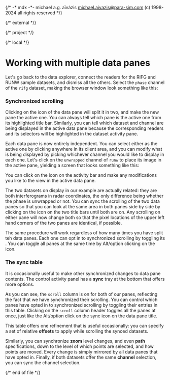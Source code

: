 {/*
    -* mdx -*-
    michael a.g. aïvázis <michael.aivazis@para-sim.com>
    (c) 1998-2024 all rights reserved
*/}


{/* external */}

{/* project */}

{/* local */}

# <a name="panes" />Working with multiple data panes

Let's go back to the data explorer, connect the readers for the RIFG and RUNW sample datasets, and
dismiss all the others. Select the `phase` channel of the `rifg` dataset, making the browser window
look something like this:

<Screenshot src="/figures/qed-panes.png" />

### <a name="#panes.scroll" />Synchronized scrolling

Clicking on the <Badge><Split/></Badge> icon of the data pane will split it in two, and make the new
pane the active one. You can always tell which pane is the active one from its highlighted title
bar. Similarly, you can tell which dataset and channel are being displayed in the active data pane
because the corresponding readers and its selectors will be highlighted in the dataset activity
pane.

<Screenshot src="/figures/qed-panes-split.png" />

Each data pane is now entirely independent. You can select either as the active one by clicking
anywhere in its client area, and you can modify what is being displayed by picking whichever channel
you would like to display in each one. Let's click on the `unwrapped` channel of `runw` to place its
image in the active pane, yielding a screen that looks something like this:

<Screenshot src="/figures/qed-panes-two.png" />

You can click on the <Badge><gear/></Badge> icon on the activity bar and make any modifications you
like to the view in the active data pane.

The two datasets on display in our example are actually related: they are both interferograms in
radar coordinates, the only difference being whether the phase is unwrapped or not. You can sync the
scrolling of the two data panes so that you can look at the same area in both panes side by side by
clicking on the <Badge><Eye/></Badge> icon on the two title bars until both are on. Any scrolling on
either pane will now change both so that the pixel locations of the upper left hand corners of the
two panes are identical, if possible.

<Screenshot src="/figures/qed-panes-scroll.png" />

The same procedure will work regardless of how many times you have split teh data panes. Each one
can opt in to synchronized scrolling by toggling its <Badge><Eye/></Badge>. You can toggle all
panes at the same time by Alt/option clicking on the icon.

### <a name="#panes.scroll" />The sync table

It is occasionally useful to make other synchronized changes to data pane contents. The control
activity panel has a **sync** tray at the bottom that offers more options.

<Screenshot src="/figures/qed-panes-table.png" />

As you can see, the `scroll` column is on for both of our panes, reflecting the fact that we have
synchronized their scrolling. You can control which panes have opted in to synchronized scrolling
by toggling their entries in this table. Clicking on the `scroll` column header toggles all the
panes at once, just like the Alt/option click on the sync icon on the data pane title.

This table offers one refinement that is useful occasionally: you can specify a set of relative
**offsets** to apply while scrolling the synced datasets.

Similarly, you can synchronize **zoom** level changes, and even **path** specifications, down to the
level of which points are selected, and how points are moved. Every change is simply mirrored by all
data panes that have opted in. Finally, if both datasets offer the same **channel** selection, you
can sync the channel selection.

{/* end of file */}
